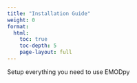 ```yaml
---
title: "Installation Guide"
weight: 0
format: 
  html:
    toc: true
    toc-depth: 5
    page-layout: full
---
```


Setup everything you need to use EMODpy